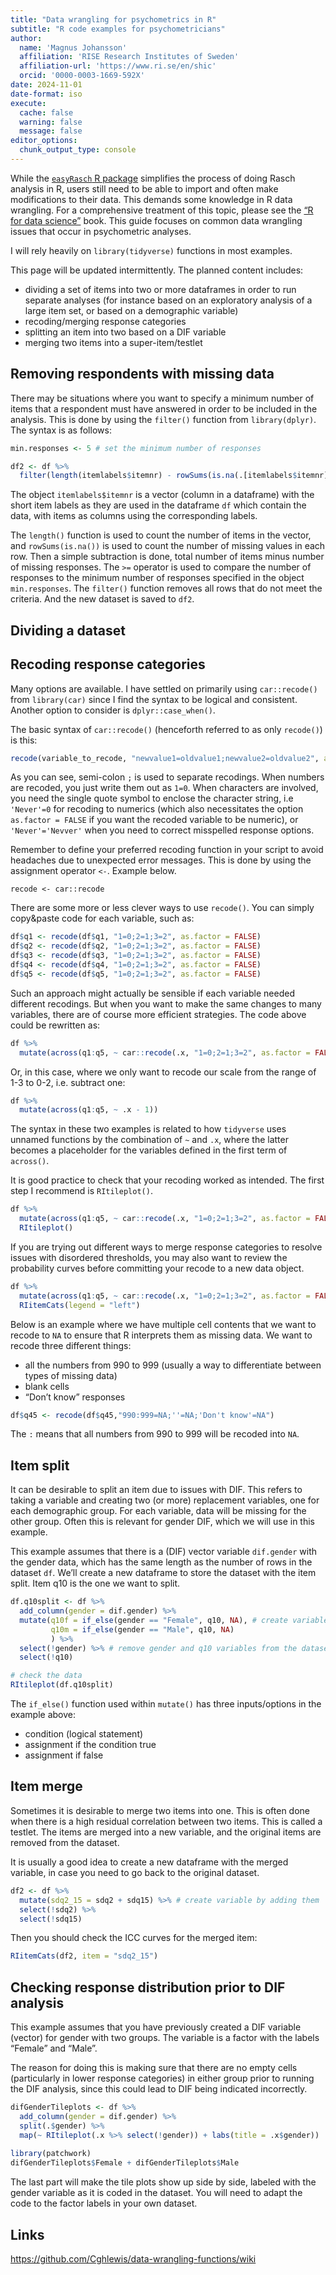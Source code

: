 ---
title: "Data wrangling for psychometrics in R"
subtitle: "R code examples for psychometricians"
author: 
  name: 'Magnus Johansson'
  affiliation: 'RISE Research Institutes of Sweden'
  affiliation-url: 'https://www.ri.se/en/shic'
  orcid: '0000-0003-1669-592X'
date: 2024-11-01
date-format: iso
execute: 
  cache: false
  warning: false
  message: false
editor_options: 
  chunk_output_type: console
---

While the [`easyRasch` R package](https://pgmj.github.io/easyRasch/) simplifies the process of doing Rasch analysis in R, users still need to be able to import and often make modifications to their data. This demands some knowledge in R data wrangling. For a comprehensive treatment of this topic, please see the ["R for data science"](https://r4ds.had.co.nz/) book. This guide focuses on common data wrangling issues that occur in psychometric analyses.

I will rely heavily on `library(tidyverse)` functions in most examples.

This page will be updated intermittently. The planned content includes:

- dividing a set of items into two or more dataframes in order to run separate analyses (for instance based on an exploratory analysis of a large item set, or based on a demographic variable)
- recoding/merging response categories
- splitting an item into two based on a DIF variable
- merging two items into a super-item/testlet

## Removing respondents with missing data

There may be situations where you want to specify a minimum number of items that a respondent must have answered in order to be included in the analysis. This is done by using the `filter()` function from `library(dplyr)`. The syntax is as follows:

``` r
min.responses <- 5 # set the minimum number of responses

df2 <- df %>% 
  filter(length(itemlabels$itemnr) - rowSums(is.na(.[itemlabels$itemnr])) >=     min.responses)
```

The object `itemlabels$itemnr` is a vector (column in a dataframe) with the short item labels as they are used in the dataframe `df` which contain the data, with items as columns using the corresponding labels. 

The `length()` function is used to count the number of items in the vector, and `rowSums(is.na())` is used to count the number of missing values in each row. Then a simple subtraction is done, total number of items minus number of missing responses. The `>=` operator is used to compare the number of responses to the minimum number of responses specified in the object `min.responses`. The `filter()` function removes all rows that do not meet the criteria. And the new dataset is saved to `df2`.

## Dividing a dataset

## Recoding response categories

Many options are available. I have settled on primarily using `car::recode()` from `library(car)` since I find the syntax to be logical and consistent. Another option to consider is `dplyr::case_when()`.

The basic syntax of `car::recode()` (henceforth referred to as only `recode()`) is this:

``` r
recode(variable_to_recode, "newvalue1=oldvalue1;newvalue2=oldvalue2", as.factor = FALSE/TRUE)
```

As you can see, semi-colon `;` is used to separate recodings. When numbers are recoded, you just write them out as `1=0`. When characters are involved, you need the single quote symbol to enclose the character string, i.e `'Never'=0` for recoding to numerics (which also necessitates the option `as.factor = FALSE` if you want the recoded variable to be numeric), or `'Never'='Nevver'` when you need to correct misspelled response options.

::: {.callout-tip}
Remember to define your preferred recoding function in your script to avoid headaches due to unexpected error messages. This is done by using the assignment operator `<-`. Example below.

`recode <- car::recode`
:::

There are some more or less clever ways to use `recode()`. You can simply copy&paste code for each variable, such as:

``` r
df$q1 <- recode(df$q1, "1=0;2=1;3=2", as.factor = FALSE)
df$q2 <- recode(df$q2, "1=0;2=1;3=2", as.factor = FALSE)
df$q3 <- recode(df$q3, "1=0;2=1;3=2", as.factor = FALSE)
df$q4 <- recode(df$q4, "1=0;2=1;3=2", as.factor = FALSE)
df$q5 <- recode(df$q5, "1=0;2=1;3=2", as.factor = FALSE)
```

Such an approach might actually be sensible if each variable needed different recodings. But when you want to make the same changes to many variables, there are of course more efficient strategies. The code above could be rewritten as:

``` r
df %>% 
  mutate(across(q1:q5, ~ car::recode(.x, "1=0;2=1;3=2", as.factor = FALSE)))
```

Or, in this case, where we only want to recode our scale from the range of 1-3 to 0-2, i.e. subtract one:

``` r
df %>% 
  mutate(across(q1:q5, ~ .x - 1))
```

The syntax in these two examples is related to how `tidyverse` uses unnamed functions by the combination of `~` and `.x`, where the latter becomes a placeholder for the variables defined in the first term of `across()`.

It is good practice to check that your recoding worked as intended. The first step I recommend is `RItileplot()`.

``` r
df %>% 
  mutate(across(q1:q5, ~ car::recode(.x, "1=0;2=1;3=2", as.factor = FALSE))) %>% 
  RItileplot()
```

If you are trying out different ways to merge response categories to resolve issues with disordered thresholds, you may also want to review the probability curves before committing your recode to a new data object.

``` r
df %>% 
  mutate(across(q1:q5, ~ car::recode(.x, "1=0;2=1;3=2", as.factor = FALSE))) %>% 
  RIitemCats(legend = "left")
```

Below is an example where we have multiple cell contents that we want to recode to `NA` to ensure that R interprets them as missing data. We want to recode three different things:

- all the numbers from 990 to 999 (usually a way to differentiate between types of missing data)
- blank cells
- "Don't know" responses

``` r
df$q45 <- recode(df$q45,"990:999=NA;''=NA;'Don't know'=NA")
```

The `:` means that all numbers from 990 to 999 will be recoded into `NA`.

## Item split

It can be desirable to split an item due to issues with DIF. This refers to taking a variable and creating two (or more) replacement variables, one for each demographic group. For each variable, data will be missing for the other group. Often this is relevant for gender DIF, which we will use in this example.

This example assumes that there is a (DIF) vector variable `dif.gender` with the gender data, which has the same length as the number of rows in the dataset `df`. We'll create a new dataframe to store the dataset with the item split. Item q10 is the one we want to split.

``` r
df.q10split <- df %>% 
  add_column(gender = dif.gender) %>% 
  mutate(q10f = if_else(gender == "Female", q10, NA), # create variable q10f when gender is "Female"
         q10m = if_else(gender == "Male", q10, NA)
         ) %>% 
  select(!gender) %>% # remove gender and q10 variables from the dataset
  select(!q10)

# check the data
RItileplot(df.q10split)
```

The `if_else()` function used within `mutate()` has three inputs/options in the example above:

- condition (logical statement)
- assignment if the condition true
- assignment if false

## Item merge

Sometimes it is desirable to merge two items into one. This is often done when there is a high residual correlation between two items. This is called a testlet. The items are merged into a new variable, and the original items are removed from the dataset.

It is usually a good idea to create a new dataframe with the merged variable, in case you need to go back to the original dataset.

``` r
df2 <- df %>% 
  mutate(sdq2_15 = sdq2 + sdq15) %>% # create variable by adding them
  select(!sdq2) %>% 
  select(!sdq15)
```

Then you should check the ICC curves for the merged item:

``` r
RIitemCats(df2, item = "sdq2_15")
```

## Checking response distribution prior to DIF analysis

This example assumes that you have previously created a DIF variable (vector) for gender with two groups. The variable is a factor with the labels "Female" and "Male".

The reason for doing this is making sure that there are no empty cells (particularly in lower response categories) in either group prior to running the DIF analysis, since this could lead to DIF being indicated incorrectly.

``` r
difGenderTileplots <- df %>% 
  add_column(gender = dif.gender) %>% 
  split(.$gender) %>%
  map(~ RItileplot(.x %>% select(!gender)) + labs(title = .x$gender))
  
library(patchwork)
difGenderTileplots$Female + difGenderTileplots$Male
```
The last part will make the tile plots show up side by side, labeled with the gender variable as it is coded in the dataset. You will need to adapt the code to the factor labels in your own dataset.

## Links

<https://github.com/Cghlewis/data-wrangling-functions/wiki>